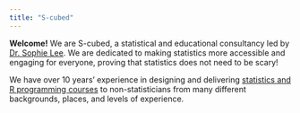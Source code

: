 ```yaml
---
title: "S-cubed"
---
```


**Welcome!** We are S-cubed, a statistical and educational consultancy led by [Dr. Sophie Lee](/about.html). We are dedicated to making statistics more accessible and engaging for everyone, proving that statistics does not need to be scary!

We have over 10 years' experience in designing and delivering [statistics and R programming courses](/teaching.html) to non-statisticians from many different backgrounds, places, and levels of experience. 